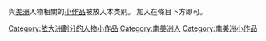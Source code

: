 {{hidden category}}
{{Catnav|頁面分類|地理|大洲|美洲|美洲人}}
{{Catnav|頁面分類|各種主題的頁面分類|依大洲来作的分类|各大洲人物|美洲人}}
{{Catnav|頁面分類|各種主題的頁面分類|按國家分類|各國人物|各地人物小作品}}
{{Catnav|頁面分類|人类社会|人物|各大洲人物|美洲人}}
{{Catnav|頁面分類|人类社会|人物|各國人物|各地人物小作品}}
{{Catnav|頁面分類|人类社会|人物|人物小作品|各地人物小作品}}
{{Catnav|頁面分類|人物|各大洲人物|美洲人}}
{{Catnav|頁面分類|人物|各國人物|各地人物小作品}}
{{Catnav|頁面分類|人物|人物小作品|各地人物小作品}}

與[[美洲|美洲]]人物相關的[[Wikipedia:小作品|小作品]]被放入本类别。
加入'''{{tl|南美洲人物小作品}}'''在條目下方即可。

[[Category:依大洲劃分的人物小作品|Category:依大洲劃分的人物小作品]]
[[Category:南美洲人|Category:南美洲人]]
[[Category:南美洲小作品|Category:南美洲小作品]]